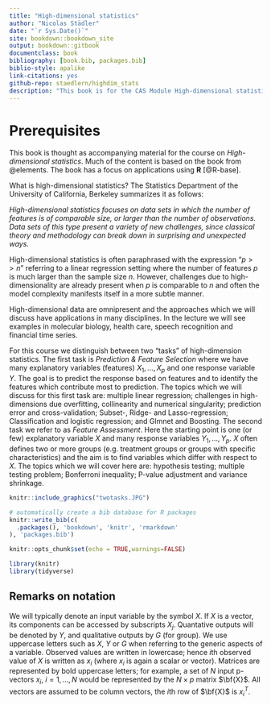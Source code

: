 ```yaml
--- 
title: "High-dimensional statistics"
author: "Nicolas Städler"
date: "`r Sys.Date()`"
site: bookdown::bookdown_site
output: bookdown::gitbook
documentclass: book
bibliography: [book.bib, packages.bib]
biblio-style: apalike
link-citations: yes
github-repo: staedlern/highdim_stats
description: "This book is for the CAS Module High-dimensional statistics"
---
```


# Prerequisites

This book is thought as accompanying material for the course on *High-dimensional statistics*. 
Much of the content is based on the book from @elements. The book has a focus on applications using **R** [@R-base].

What is high-dimensional statistics? The Statistics Department of the University of California, Berkeley summarizes it as follows:

*High-dimensional statistics focuses on data sets in which the number of features is of comparable size, or larger than the    number of observations.  Data sets of this type present a variety of new challenges, since classical theory and methodology can break down in surprising and unexpected ways.*

High-dimensional statistics is often paraphrased with the expression "$p>>n$" referring to a linear regression setting where the number of features $p$ is much larger than the sample size $n$. However, challenges due to high-dimensionality are already present when $p$ is comparable to $n$ and often the model complexity manifests itself in a more subtle manner.

High-dimensional data are omnipresent and the approaches which we will discuss have applications in many disciplines. In the lecture we will see examples in molecular biology, health care, speech recognition and financial time series. 

For this course we distinguish between two "tasks" of high-dimension statistics. The first task is *Prediction & Feature Selection* where we have many explanatory variables (features) $X_1,\ldots,X_p$ and one response variable $Y$. The goal is to predict the response based on features and to identify the features which contribute most to prediction. The topics which we will discuss for this first task are: multiple linear regression; challenges in high-dimensions due overfitting, collinearity and numerical singularity; prediction error and cross-validation; Subset-, Ridge- and Lasso-regression; Classification and logistic regression; and Glmnet and Boosting. The second task we refer to as *Feature Assessment*. Here the starting point is one (or few) explanatory variable $X$ and many response variables $Y_1, \ldots, Y_p$. $X$ often defines two or more groups (e.g. treatment groups or groups with specific characteristics) and the aim is to find variables which differ with respect to $X$. The topics which we will cover here are: hypothesis testing; multiple testing problem; Bonferroni inequality; P-value adjustment and variance shrinkage.

```r
knitr::include_graphics("twotasks.JPG")
```




```r
# automatically create a bib database for R packages
knitr::write_bib(c(
  .packages(), 'bookdown', 'knitr', 'rmarkdown'
), 'packages.bib')
```

```r
knitr::opts_chunk$set(echo = TRUE,warnings=FALSE)
```

```r
library(knitr)
library(tidyverse)
```

## Remarks on notation

We will typically denote an input variable by the symbol $X$. If $X$ is a vector, its components can be accessed
by subscripts $X_j$. Quantative outputs will be denoted by $Y$, and qualitative outputs by $G$ (for group). We use uppercase letters such as $X$, $Y$ or $G$ when referring to the generic aspects of a variable. Observed values are written in lowercase; hence $i$th observed value of $X$ is written as $x_i$ (where $x_i$ is again a scalar or vector). Matrices are represented by bold uppercase letters; for example, a set of $N$ input p-vectors $x_i$, $i=1,\ldots,N$ would be represented by the $N\times p$ matrix $\bf{X}$. All vectors are assumed to be column vectors, the $i$th row of $\bf{X}$ is $x_i^T$.

